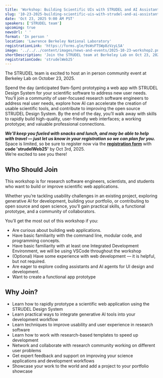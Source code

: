 ```yaml
---
title: 'Workshop: Building Scientific UIs with STRUDEL and AI Assistants'
slug: '10-23-2025-building-scientific-uis-with-strudel-and-ai-assistants'
date: 'Oct 23, 2025 9:00 AM PST'
speakers: ['STRUDEL team']
upcoming: true
newsUrl: ' '
format: 'In person '
location: 'Lawrence Berkeley National Laboratory'
registrationLink: 'https://forms.gle/9sWsFTSWp8zVzyLSA'
image: '../../../content/images/news-and-events/2025-10-23-workshop2.png'
shortDescription: 'Join the STRUDEL team at Berkeley Lab on Oct 23, 2025, for an in-person hackathon to build scientific web UIs using STRUDEL Design System and generative AI coding tools. We will be using VSCode, React, and the AI assistant tools throughout the day but you do not need to be an expert to join.'
registrationCode: 'strudelWeb25'
---
```


The STRUDEL team is excited to host an in person community event at Berkeley Lab on October 23, 2025.

Spend the day (anticipated 9am-5pm) prototyping a web app with STRUDEL Design System for your scientific software to address new user needs. You’ll join a community of user-focused research software engineers to address real user needs, explore how AI can accelerate the creation of usable scientific tools, and contribute to improving the open source STRUDEL Design System. By the end of the day, you’ll walk away with skills to rapidly build high-quality, user-friendly web interfaces; a working prototype; and valuable professional connections.

<b><i>We’ll keep you fueled with snacks and lunch, and may be able to help with travel — just let us know in your registration so we can plan for you.</i></b>
<br/>
Space is limited, so be sure to register now via the <b><a href="https://forms.gle/9sWsFTSWp8zVzyLSA" target="_blank">registration form</a></b> with <b>code 'strudelWeb25'</b> by Oct 3rd, 2025. <br/>We’re excited to see you there!
##
## Who Should Join

This workshop is for research software engineers, scientists, and students who want to build or improve scientific web applications. 

Whether you’re tackling usability challenges in an existing project, exploring generative AI for development, building your portfolio, or contributing to open source and open science, you’ll gain practical skills, a functional prototype, and a community of collaborators. 

You’ll get the most out of this workshop if you:

- Are curious about building web applications.
- Have basic familiarity with the command line, modular code, and programming concepts.
- Have basic familiarity with at least one Integrated Development Environment, we will be using VSCode throughout the workshop
- (Optional) Have some experience with web development — it is helpful, but not required.
- Are eager to explore coding assistants and AI agents for UI design and development.
- Want to create a functional app prototype


## Why Join?

- Learn how to rapidly prototype a scientific web application using the STRUDEL Design System
- Learn practical ways to integrate generative AI tools into your development workflow
- Learn techniques to improve usability and user experience in research software
- Learn how to work with research-based templates to speed up development
- Network and collaborate with research community working on different user problems
- Get expert feedback and support on improving your science applications and development workflows
- Showcase your work to the world and add a project to your portfolio showcase
